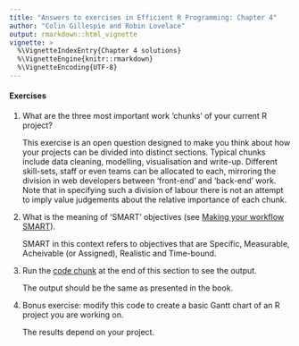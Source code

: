 ```yaml
---
title: "Answers to exercises in Efficient R Programming: Chapter 4"
author: "Colin Gillespie and Robin Lovelace"
output: rmarkdown::html_vignette
vignette: >
  %\VignetteIndexEntry{Chapter 4 solutions}
  %\VignetteEngine{knitr::rmarkdown}
  %\VignetteEncoding{UTF-8}
---
```


#### Exercises {-}

1. What are the three most important work 'chunks' of your current R project?

    This exercise is an open question designed to make you think about how your projects can be divided into distinct sections. Typical chunks include data cleaning, modelling, visualisation and write-up. Different skill-sets, staff or even teams can be allocated to each, mirroring the division in web developers between 'front-end' and 'back-end' work. Note that in specifying such a division of labour there is not an attempt to imply value judgements about the relative importance of each chunk.

1. What is the meaning of 'SMART' objectives (see [Making your workflow SMART](#smart)).

    SMART in this context refers to objectives that are Specific, Measurable, Acheivable (or Assigned), Realistic and Time-bound.

1. Run the [code chunk](#DiagrammeR) at the end of this section to see the output.

    The output should be the same as presented in the book.

1. Bonus exercise: modify this code to create a basic Gantt chart of an R project you are working on.

    The results depend on your project.